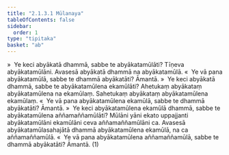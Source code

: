 ```yaml
---
title: "2.1.3.1 Mūlanaya"
tableOfContents: false
sidebar:
  order: 1
type: "tipitaka"
basket: "ab"
---
```



<DynamicBreadcrumb />

<Division number="74">

<Paragraph number="178">
»  Ye keci abyākatā dhammā, sabbe te abyākatamūlāti?
</Paragraph>

<Paragraph number="179">
Tīṇeva abyākatamūlāni. Avasesā abyākatā dhammā na abyākatamūlā.
</Paragraph>

<Paragraph number="180">
«  Ye vā pana abyākatamūlā, sabbe te dhammā abyākatāti? Āmantā.
</Paragraph>

</Division>
<Division number="75">

<Paragraph number="181">
»  Ye keci abyākatā dhammā, sabbe te abyākatamūlena ekamūlāti?
</Paragraph>

<Paragraph number="182">
Ahetukaṃ abyākataṃ abyākatamūlena na ekamūlaṃ. Sahetukaṃ abyākataṃ abyākatamūlena ekamūlaṃ.
</Paragraph>

<Paragraph number="183">
«  Ye vā pana abyākatamūlena ekamūlā, sabbe te dhammā abyākatāti? Āmantā.
</Paragraph>

</Division>
<Division number="76">

<Paragraph number="184">
»  Ye keci abyākatamūlena ekamūlā dhammā, sabbe te abyākatamūlena aññamaññamūlāti?
</Paragraph>

<Paragraph number="185">
Mūlāni yāni ekato uppajjanti abyākatamūlāni ekamūlāni ceva aññamaññamūlāni ca. Avasesā abyākatamūlasahajātā dhammā abyākatamūlena ekamūlā, na ca aññamaññamūlā.
</Paragraph>

<Paragraph number="186">
«  Ye vā pana abyākatamūlena aññamaññamūlā, sabbe te dhammā abyākatāti? Āmantā. (1)
</Paragraph>
</Division>